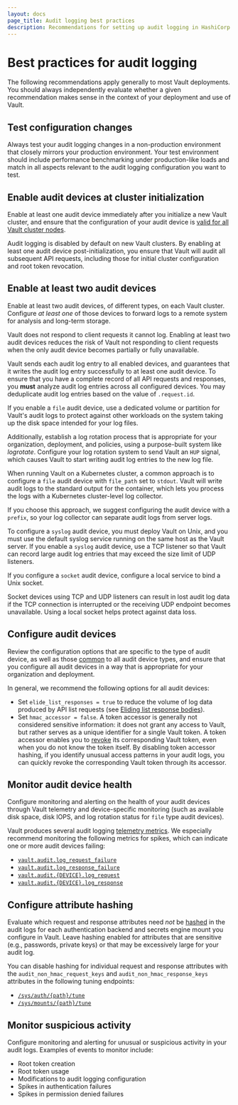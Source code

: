 ```yaml
---
layout: docs
page_title: Audit logging best practices
description: Recommendations for setting up audit logging in HashiCorp Vault.
---
```


# Best practices for audit logging

The following recommendations apply generally to most Vault deployments. You should always independently evaluate whether a given recommendation makes sense in the context of your deployment and use of Vault.

## Test configuration changes

Always test your audit logging changes in a non-production environment that closely mirrors your production environment. Your test environment should include performance benchmarking under production-like loads and match in all aspects relevant to the audit logging configuration you want to test.

## Enable audit devices at cluster initialization

Enable at least one audit device immediately after you initialize a new Vault cluster, and ensure that the configuration of your audit device is [valid for all Vault cluster nodes](/vault/docs/audit#enabling-and-disabling-audit-devices).

Audit logging is disabled by default on new Vault clusters. By enabling at least one audit device post-initialization, you ensure that Vault will audit all subsequent API requests, including those for initial cluster configuration and root token revocation.

## Enable at least two audit devices

Enable at least two audit devices, of different types, on each Vault cluster. Configure *at least one* of those devices to forward logs to a remote system for analysis and long-term storage.

Vault does not respond to client requests it cannot log. Enabling at least two audit devices reduces the risk of Vault not responding to client requests when the only audit device becomes partially or fully unavailable.

<Warning>

  Vault sends each audit log entry to all enabled devices, and guarantees that it writes the audit log entry successfully to at least one audit device. To ensure that you have a complete record of all API requests and responses, you **must** analyze audit log entries across all configured devices. You may deduplicate audit log entries based on the value of `.request.id`.

</Warning>

<Tabs>

<Tab heading="File devices">

If you enable a `file` audit device, use a dedicated volume or partition for Vault's audit logs to protect against other workloads on the system taking up the disk space intended for your log files.

Additionally, establish a log rotation process that is appropriate for your organization, deployment, and policies, using a purpose-built system like *logrotate*. Configure your log rotation system to send Vault an `HUP` signal, which causes Vault to start writing audit log entries to the new log file.

<Tip title="Logging with Kubernetes">

  When running Vault on a Kubernetes cluster, a common approach is to configure a `file` audit device with `file_path` set to `stdout`. Vault will write audit logs to the standard output for the container, which lets you process the logs with a Kubernetes cluster-level log collector.
  
  If you choose this approach, we suggest configuring the audit device with a `prefix`, so your log collector can separate audit logs from server logs.

</Tip>

</Tab>

<Tab heading="Syslog devices">

To configure a `syslog` audit device, you must deploy Vault on Unix, and you must use the default syslog service running on the same host as the Vault server. If you enable a `syslog` audit device, use a TCP listener so that Vault can record large audit log entries that may exceed the size limit of UDP listeners.

</Tab>

<Tab heading="Socket devices">

If you configure a `socket` audit device, configure a local service to bind a Unix socket.

Socket devices using TCP and UDP listeners can result in lost audit log data if the TCP connection is interrupted or the receiving UDP endpoint becomes unavailable. Using a local socket helps protect against data loss.

</Tab>

</Tabs>

## Configure audit devices

Review the configuration options that are specific to the type of audit device, as well as those [common](/vault/api-docs/system/audit#parameters) to all audit device types, and ensure that you configure all audit devices in a way that is appropriate for your organization and deployment.

In general, we recommend the following options for all audit devices:

- Set `elide_list_responses = true` to reduce the volume of log data produced by API list requests (see [Eliding list response bodies](/vault/docs/audit#eliding-list-response-bodies)).  
- Set `hmac_accessor = false`. A token accessor is generally not considered sensitive information: it does not grant any access to Vault, but rather serves as a unique identifier for a single Vault token. A token accessor enables you to [revoke](/vault/docs/commands/token/revoke) its corresponding Vault token, even when you do not know the token itself. By disabling token accessor hashing, if you identify unusual access patterns in your audit logs, you can quickly revoke the corresponding Vault token through its accessor.

## Monitor audit device health

Configure monitoring and alerting on the health of your audit devices through Vault telemetry and device-specific monitoring (such as available disk space, disk IOPS, and log rotation status for `file` type audit devices).

Vault produces several audit logging [telemetry metrics](/vault/docs/internals/telemetry/metrics/audit). We especially recommend monitoring the following metrics for spikes, which can indicate one or more audit devices failing:

- [`vault.audit.log_request_failure`](/vault/docs/internals/telemetry/metrics/audit#vault-audit-log_request_failure)
- [`vault.audit.log_response_failure`](/vault/docs/internals/telemetry/metrics/audit#vault-audit-log_response_failure)
- [`vault.audit.{DEVICE}.log_request`](/vault/docs/internals/telemetry/metrics/audit#vault-audit-device-log_request)
- [`vault.audit.{DEVICE}.log_response`](/vault/docs/internals/telemetry/metrics/audit#vault-audit-device-log_response)

## Configure attribute hashing

Evaluate which request and response attributes need *not* be [hashed](/vault/docs/audit#hashing-of-sensitive-values) in the audit logs for each authentication backend and secrets engine mount you configure in Vault. Leave hashing enabled for attributes that are sensitive (e.g., passwords, private keys) or that may be excessively large for your audit log.

You can disable hashing for individual request and response attributes with the `audit_non_hmac_request_keys` and `audit_non_hmac_response_keys` attributes in the following tuning endpoints:

- [`/sys/auth/{path}/tune`](/vault/api-docs/system/auth#tune-auth-method)
- [`/sys/mounts/{path}/tune`](/vault/api-docs/system/mounts#tune-mount-configuration)

## Monitor suspicious activity

Configure monitoring and alerting for unusual or suspicious activity in your audit logs. Examples of events to monitor include:

- Root token creation
- Root token usage
- Modifications to audit logging configuration
- Spikes in authentication failures
- Spikes in permission denied failures
